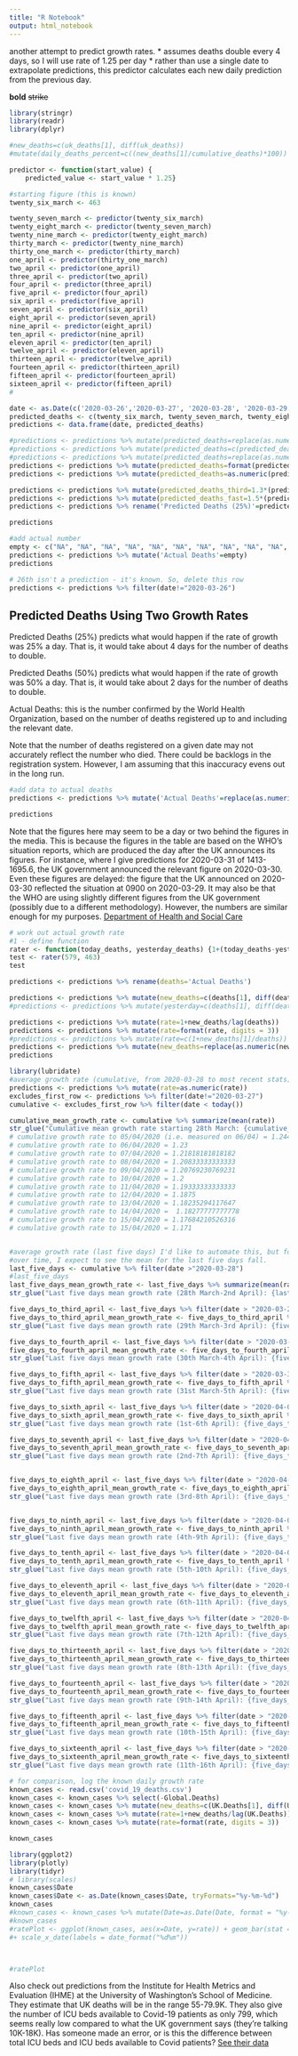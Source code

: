 ```yaml
---
title: "R Notebook"
output: html_notebook
---
```


another attempt to predict growth rates.
* assumes deaths double every 4 days, so I will use rate of 1.25 per day
* rather than use a single date to extrapolate predictions, this predictor calculates each new daily prediction from the previous day.


**bold**
~~strike~~

```r
library(stringr)
library(readr)
library(dplyr)
```

```r
#new_deaths=c(uk_deaths[1], diff(uk_deaths))
#mutate(daily_deaths_percent=c((new_deaths[1]/cumulative_deaths)*100))

predictor <- function(start_value) {
    predicted_value <- start_value * 1.25}

#starting figure (this is known)
twenty_six_march <- 463

twenty_seven_march <- predictor(twenty_six_march)
twenty_eight_march <- predictor(twenty_seven_march)
twenty_nine_march <- predictor(twenty_eight_march)
thirty_march <- predictor(twenty_nine_march)
thirty_one_march <- predictor(thirty_march)
one_april <- predictor(thirty_one_march)
two_april <- predictor(one_april)
three_april <- predictor(two_april)
four_april <- predictor(three_april)
five_april <- predictor(four_april)
six_april <- predictor(five_april)
seven_april <- predictor(six_april)
eight_april <- predictor(seven_april)
nine_april <- predictor(eight_april)
ten_april <- predictor(nine_april)
eleven_april <- predictor(ten_april)
twelve_april <- predictor(eleven_april)
thirteen_april <- predictor(twelve_april)
fourteen_april <- predictor(thirteen_april)
fifteen_april <- predictor(fourteen_april)
sixteen_april <- predictor(fifteen_april)
#

```

```r

date <- as.Date(c('2020-03-26','2020-03-27', '2020-03-28', '2020-03-29', '2020-03-30', '2020-03-31', "2020-04-01", "2020-04-02", "2020-04-03", "2020-04-04", "2020-04-05", "2020-04-06", "2020-04-07", "2020-04-08", "2020-04-09", "2020-04-10", "2020-04-11", "2020-04-12", "2020-04-13", "2020-04-14", "2020-04-15", "2020-04-16"))
predicted_deaths <- c(twenty_six_march, twenty_seven_march, twenty_eight_march, twenty_nine_march, thirty_march, thirty_one_march, one_april, two_april, three_april, four_april, five_april, six_april, seven_april, eight_april, nine_april, ten_april, eleven_april, twelve_april, thirteen_april, fourteen_april, fifteen_april, sixteen_april)
predictions <- data.frame(date, predicted_deaths)

#predictions <- predictions %>% mutate(predicted_deaths=replace(as.numeric(predicted_deaths), date=="2020-03-27", 578))
#predictions <- predictions %>% mutate(predicted_deaths=c(predicted_deaths[1]*1.25*predicted_deaths))
#predictions <- predictions %>% mutate(predicted_deaths=replace(as.numeric(predicted_deaths), date=="2020-03-27", 578))
predictions <- predictions %>% mutate(predicted_deaths=format(predicted_deaths, digits=2))
predictions <- predictions %>% mutate(predicted_deaths=as.numeric(predicted_deaths))

predictions <- predictions %>% mutate(predicted_deaths_third=1.3*(predicted_deaths/1.25))
predictions <- predictions %>% mutate(predicted_deaths_fast=1.5*(predicted_deaths/1.25))
predictions <- predictions %>% rename('Predicted Deaths (25%)'=predicted_deaths, 'Predicted Deaths (30%)'=predicted_deaths_third, 'Predicted Deaths (50%)'=predicted_deaths_fast)

predictions
```

```r
#add actual number
empty <- c("NA", "NA", "NA", "NA", "NA", "NA", "NA", "NA", "NA", "NA", "NA", "NA", "NA", "NA", "NA", "NA", "NA", "NA", "NA","NA", "NA", "NA")
predictions <- predictions %>% mutate('Actual Deaths'=empty)
predictions
```
```r
# 26th isn't a prediction - it's known. So, delete this row
predictions <- predictions %>% filter(date!="2020-03-26")
```

## Predicted Deaths Using Two Growth Rates
Predicted Deaths (25%) predicts what would happen if the rate of growth was 25% a day. That is, it would take about 4 days for the number of deaths to double.

Predicted Deaths (50%) predicts what would happen if the rate of growth was 50% a day. That is, it would take about 2 days for the number of deaths to double.

Actual Deaths: this is the number confirmed by the World Health Organization, based on the number of deaths registered up to and including the relevant date.

Note that the number of deaths registered on a given date may not accurately reflect the number who died. There could be backlogs in the registration system. However, I am assuming that this inaccuracy evens out in the long run.  
```r
#add data to actual deaths
predictions <- predictions %>% mutate('Actual Deaths'=replace(as.numeric('Actual Deaths'), date==c("2020-03-27", "2020-03-28", "2020-03-29", "2020-03-30", "2020-03-31", "2020-04-01", "2020-04-02", "2020-04-03", "2020-04-04", "2020-04-05", "2020-04-06", "2020-04-07", "2020-04-08", "2020-04-09", "2020-04-10", "2020-04-11","2020-04-12", "2020-04-13", "2020-04-14", "2020-04-15", "2020-04-16"), c(578, 759, 1019, 1228, 1408, 1789, 2532, 2921, 3606, 4303, 4934, 5373, 6159, 7097,7978,8958,9875,10612,11329,12107,12868)))

predictions

```
Note that the figures here may seem to be a day or two behind the figures in the media. This is because the figures in the table are based on the WHO's situation reports, which are produced the day after the UK announces its figures. For instance, where I give predictions for 2020-03-31 of 1413-1695.6, the UK government announced the relevant figure on 2020-03-30. Even these figures are delayed: the figure that the UK announced on 2020-03-30 reflected the situation at 0900 on 2020-03-29. It may also be that the WHO are using slightly different figures from the UK government (possibly due to a different methodology). However, the numbers are similar enough for my purposes.
[Department of Health and Social Care](https://twitter.com/DHSCgovuk/status/1244651132879806471?ref_src=twsrc%5Etfw%7Ctwcamp%5Etweetembed%7Ctwterm%5E1244651132879806471&ref_url=https%3A%2F%2Fwww.theguardian.com%2Fpolitics%2Flive%2F2020%2Fmar%2F30%2Fuk-coronavirus-live-rate-infection-lockdown-covid-19)

```r
# work out actual growth rate
#1 - define function
rater <- function(today_deaths, yesterday_deaths) {1+(today_deaths-yesterday_deaths)/yesterday_deaths}
test <- rater(579, 463)
test
```

```r

predictions <- predictions %>% rename(deaths='Actual Deaths')

predictions <- predictions %>% mutate(new_deaths=c(deaths[1], diff(deaths)))
#predictions <- predictions %>% mutate(yesterday=c(deaths[1], diff(deaths)))

predictions <- predictions %>% mutate(rate=1+new_deaths/lag(deaths))
predictions <- predictions %>% mutate(rate=format(rate, digits = 3))
#predictions <- predictions %>% mutate(rate=c(1+new_deaths[1]/deaths))
predictions <- predictions %>% mutate(new_deaths=replace(as.numeric(new_deaths), date=="2020-03-27", NA))
predictions
```


```r
library(lubridate)
#average growth rate (cumulative, from 2020-03-28 to most recent stats)
predictions <- predictions %>% mutate(rate=as.numeric(rate))
excludes_first_row <- predictions %>% filter(date!="2020-03-27")
cumulative <- excludes_first_row %>% filter(date < today())

cumulative_mean_growth_rate <- cumulative %>% summarize(mean(rate))
str_glue("Cumulative mean growth rate starting 28th March: {cumulative_mean_growth_rate}")
# cumulative growth rate to 05/04/2020 (i.e. measured on 06/04) = 1.24444444444444 
# cumulative growth rate to 06/04/2020 = 1.23
# cumulative growth rate to 07/04/2020 = 1.21818181818182
# cumulative growth rate to 08/04/2020 = 1.20833333333333
# cumulative growth rate to 09/04/2020 = 1.20769230769231
# cumulative growth rate to 10/04/2020 = 1.2
# cumulative growth rate to 11/04/2020 = 1.19333333333333
# cumulative growth rate to 12/04/2020 = 1.1875
# cumulative growth rate to 13/04/2020 = 1.18235294117647
# cumulative growth rate to 14/04/2020 =  1.18277777777778
# cumulative growth rate to 15/04/2020 = 1.17684210526316
# cumulative growth rate to 15/04/2020 = 1.171


#average growth rate (last five days) I'd like to automate this, but for now I will make a new variable every day
#over time, I expect to see the mean for the last five days fall. 
last_five_days <- cumulative %>% filter(date >"2020-03-28")
#last_five_days
last_five_days_mean_growth_rate <- last_five_days %>% summarize(mean(rate))
str_glue("Last five days mean growth rate (28th March-2nd April): {last_five_days_mean_growth_rate}")

five_days_to_third_april <- last_five_days %>% filter(date > "2020-03-29")
five_days_to_third_april_mean_growth_rate <- five_days_to_third_april %>% summarize(mean(rate))
str_glue("Last five days mean growth rate (29th March-3rd April): {five_days_to_third_april_mean_growth_rate}")

five_days_to_fourth_april <- last_five_days %>% filter(date > "2020-03-30")
five_days_to_fourth_april_mean_growth_rate <- five_days_to_fourth_april %>% summarize(mean(rate))
str_glue("Last five days mean growth rate (30th March-4th April): {five_days_to_fourth_april_mean_growth_rate}")

five_days_to_fifth_april <- last_five_days %>% filter(date > "2020-03-31")
five_days_to_fifth_april_mean_growth_rate <- five_days_to_fifth_april %>% summarize(mean(rate))
str_glue("Last five days mean growth rate (31st March-5th April): {five_days_to_fifth_april_mean_growth_rate}")

five_days_to_sixth_april <- last_five_days %>% filter(date > "2020-04-01")
five_days_to_sixth_april_mean_growth_rate <- five_days_to_sixth_april %>% summarize(mean(rate))
str_glue("Last five days mean growth rate (1st-6th April): {five_days_to_sixth_april_mean_growth_rate}")

five_days_to_seventh_april <- last_five_days %>% filter(date > "2020-04-02")
five_days_to_seventh_april_mean_growth_rate <- five_days_to_seventh_april %>% summarize(mean(rate))
str_glue("Last five days mean growth rate (2nd-7th April): {five_days_to_seventh_april_mean_growth_rate}")


five_days_to_eighth_april <- last_five_days %>% filter(date > "2020-04-03")
five_days_to_eighth_april_mean_growth_rate <- five_days_to_eighth_april %>% summarize(mean(rate))
str_glue("Last five days mean growth rate (3rd-8th April): {five_days_to_eighth_april_mean_growth_rate}")


five_days_to_ninth_april <- last_five_days %>% filter(date > "2020-04-04")
five_days_to_ninth_april_mean_growth_rate <- five_days_to_ninth_april %>% summarize(mean(rate))
str_glue("Last five days mean growth rate (4th-9th April): {five_days_to_ninth_april_mean_growth_rate}")

five_days_to_tenth_april <- last_five_days %>% filter(date > "2020-04-05")
five_days_to_tenth_april_mean_growth_rate <- five_days_to_tenth_april %>% summarize(mean(rate))
str_glue("Last five days mean growth rate (5th-10th April): {five_days_to_tenth_april_mean_growth_rate}")

five_days_to_eleventh_april <- last_five_days %>% filter(date > "2020-04-06")
five_days_to_eleventh_april_mean_growth_rate <- five_days_to_eleventh_april %>% summarize(mean(rate))
str_glue("Last five days mean growth rate (6th-11th April): {five_days_to_eleventh_april_mean_growth_rate}")

five_days_to_twelfth_april <- last_five_days %>% filter(date > "2020-04-07")
five_days_to_twelfth_april_mean_growth_rate <- five_days_to_twelfth_april %>% summarize(mean(rate))
str_glue("Last five days mean growth rate (7th-12th April): {five_days_to_twelfth_april_mean_growth_rate}")

five_days_to_thirteenth_april <- last_five_days %>% filter(date > "2020-04-08")
five_days_to_thirteenth_april_mean_growth_rate <- five_days_to_thirteenth_april %>% summarize(mean(rate))
str_glue("Last five days mean growth rate (8th-13th April): {five_days_to_thirteenth_april_mean_growth_rate}")

five_days_to_fourteenth_april <- last_five_days %>% filter(date > "2020-04-09")
five_days_to_fourteenth_april_mean_growth_rate <- five_days_to_fourteenth_april %>% summarize(mean(rate))
str_glue("Last five days mean growth rate (9th-14th April): {five_days_to_fourteenth_april_mean_growth_rate}")

five_days_to_fifteenth_april <- last_five_days %>% filter(date > "2020-04-10")
five_days_to_fifteenth_april_mean_growth_rate <- five_days_to_fifteenth_april %>% summarize(mean(rate))
str_glue("Last five days mean growth rate (10th-15th April): {five_days_to_fifteenth_april_mean_growth_rate}")

five_days_to_sixteenth_april <- last_five_days %>% filter(date > "2020-04-11")
five_days_to_sixteenth_april_mean_growth_rate <- five_days_to_sixteenth_april %>% summarize(mean(rate))
str_glue("Last five days mean growth rate (11th-16th April): {five_days_to_sixteenth_april_mean_growth_rate}")

```



```r
# for comparison, log the known daily growth rate
known_cases <- read.csv('covid_19_deaths.csv')
known_cases <- known_cases %>% select(-Global.Deaths)
known_cases <- known_cases %>% mutate(new_deaths=c(UK.Deaths[1], diff(UK.Deaths)))
known_cases <- known_cases %>% mutate(rate=1+new_deaths/lag(UK.Deaths))
known_cases <- known_cases %>% mutate(rate=format(rate, digits = 3))

known_cases
```

```r
library(ggplot2)
library(plotly)
library(tidyr)
# library(scales)
known_cases$Date
known_cases$Date <- as.Date(known_cases$Date, tryFormats="%y-%m-%d")
known_cases
#known_cases <- known_cases %>% mutate(Date=as.Date(Date, format = "%y-%m-%d"))
#known_cases
#ratePlot <- ggplot(known_cases, aes(x=Date, y=rate)) + geom_bar(stat = 'identity', fill='dodgerblue', color='black') 
#+ scale_x_date(labels = date_format("%d%m"))



#ratePlot
```



Also check out predictions from the Institute for Health Metrics and Evaluation (IHME) at the University of Washington’s School of Medicine. They estimate that UK deaths will be in the range 55-79.9K. They also give the number of ICU beds available to Covid-19 patients as only 799, which seems really low compared to what the UK government says (they're talking 10K-18K). Has someone made an error, or is this the difference between total ICU beds and ICU beds available to Covid patients?
[See their data](https://covid19.healthdata.org/united-kingdom)
